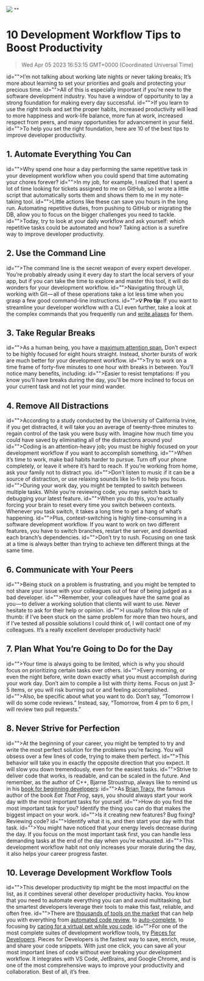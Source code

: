 ![](https://uploads-ssl.webflow.com/6143afec68f555387049efb3/62f2c25813f471374fc18012_nine%20pro%20tips.jpg)
""
# 10 Development Workflow Tips to Boost Productivity
> Wed Apr 05 2023 16:53:15 GMT+0000 (Coordinated Universal Time)

id="">I’m not talking about working late nights or never taking breaks; It’s more about learning to set your priorities and goals and protecting your precious time.
id="">All of this is especially important if you’re new to the software development industry. You have a window of opportunity to lay a strong foundation for making every day successful.
id="">If you learn to use the right tools and set the proper habits, increased productivity will lead to more happiness and work-life balance, more fun at work, increased respect from peers, and many opportunities for advancement in your field.
id="">To help you set the right foundation, here are 10 of the best tips to improve developer productivity.

## 1. Automate Everything You Can
id="">Why spend one hour a day performing the same repetitive task in your development workflow when you could spend that time automating your chores forever?
id="">In my job, for example, I realized that I spent a lot of time looking for tickets assigned to me on GitHub, so I wrote a little script that automatically sorts them and shows them to me in my note-taking tool.
id="">Little actions like these can save you hours in the long run. Automating repetitive duties, from pushing to GitHub or migrating the DB, allow you to focus on the bigger challenges you need to tackle.
id="">Today, try to look at your daily workflow and ask yourself: which repetitive tasks could be automated and how? Taking action is a surefire way to improve developer productivity.

## 2. Use the Command Line
id="">The command line is the secret weapon of every expert developer. You’re probably already using it every day to start the local servers of your app, but if you can take the time to explore and master this tool, it will do wonders for your development workflow.
id="">Navigating through UI, working with Git — all of these operations take a lot less time when you grasp a few good command-line instructions.
id=""><strong id="">💡 Pro tip</strong>: If you want to streamline your developer workflow with a CLI even further, take a look at the complex commands that you frequently run and <a href="https://jonsuh.com/blog/bash-command-line-shortcuts/" target="_blank">write aliases</a> for them.

## 3. Take Regular Breaks
id="">As a human being, you have a <a href="https://en.wikipedia.org/wiki/Attention_span" target="_blank">maximum attention span.</a> Don’t expect to be highly focused for eight hours straight. Instead, shorter bursts of work are much better for your development workflow.
id="">Try to work on a time frame of forty-five minutes to one hour with breaks in between. You’ll notice many benefits, including:
id="">Easier to resist temptations: If you know you’ll have breaks during the day, you’ll be more inclined to focus on your current task and not let your mind wander.

## 4. Remove All Distractions
id="">According to a study conducted by the University of California Irvine, if you get distracted, it will take you an average of twenty-three minutes to regain control of the task you were busy with. Imagine how much time you could have saved by eliminating all of the distractions around you!
id="">Coding is an attention-heavy job; you must be highly focused on your development workflow if you want to accomplish something.
id="">When it’s time to work, make bad habits harder to pursue. Turn off your phone completely, or leave it where it’s hard to reach. If you’re working from home, ask your family not to distract you.
id="">Don’t listen to music if it can be a source of distraction, or use relaxing sounds like lo-fi to help you focus.
id="">During your work day, you might be tempted to switch between multiple tasks. While you’re reviewing code, you may switch back to debugging your latest feature.
id="">When you do this, you’re actually forcing your brain to reset every time you switch between contexts. Whenever you task switch, it takes a long time to get a hang of what’s happening.
id="">Plus, context-switching is highly time-consuming in a software development workflow. If you want to work on two different features, you have to switch branches, restart the server, and download each branch’s dependencies.
id="">Don’t try to rush. Focusing on one task at a time is always better than trying to achieve ten different things at the same time.

## 6. Communicate with Your Peers
id="">Being stuck on a problem is frustrating, and you might be tempted to not share your issue with your colleagues out of fear of being judged as a bad developer.
id="">Remember, your colleagues have the same goal as you — to deliver a working solution that clients will want to use. Never hesitate to ask for their help or opinion.
id="">I usually follow this rule of thumb: if I’ve been stuck on the same problem for more than two hours, and if I’ve tested all possible solutions I could think of, I will contact one of my colleagues. It’s a really excellent developer productivity hack!

## 7. Plan What You’re Going to Do for the Day
id="">Your time is always going to be limited, which is why you should focus on prioritizing certain tasks over others.
id="">Every morning, or even the night before, write down exactly what you must accomplish during your work day. Don’t aim to compile a list with thirty items. Focus on just 3-5 items, or you will risk burning out or and feeling accomplished.
id="">Also, be specific about what you want to do. Don’t say, “Tomorrow I will do some code reviews.” Instead, say, “Tomorrow, from 4 pm to 6 pm, I will review two pull requests.”

## 8. Never Strive for Perfection
id="">At the beginning of your career, you might be tempted to try and write the most perfect solution for the problems you’re facing. You will obsess over a few lines of code, trying to make them perfect.
id="">This behavior will take you in exactly the opposite direction that you expect. It will slow you down tremendously, even for the easiest tasks.
id="">Strive to deliver code that works, is readable, and can be scaled in the future. And remember, as the author of C++, Bjarne Stroustrup, always like to remind us in his <a href="https://www.stroustrup.com/programming.html" target="_blank">book for beginning developers</a>:
id="">As <a href="https://www.briantracy.com/blog/time-management/the-truth-about-frogs/" target="_blank">Brian Tracy</a>, the famous author of the book <em id="">Eat That Frog</em>, says, you should always start your work day with the most important tasks for yourself.
id="">How do you find the most important task for you? Identify the thing you can do that makes the biggest impact on your work.
id="">Is it creating new features? Bug fixing? Reviewing code?
id="">Identify what it is, and then start your day with that task.
id="">You might have noticed that your energy levels decrease during the day. If you focus on the most important task first, you can handle less demanding tasks at the end of the day when you’re exhausted.
id="">This development workflow habit not only increases your morale during the day, it also helps your career progress faster.

## 10. Leverage Development Workflow Tools
id="">This developer productivity tip might be the most impactful on the list, as it combines several other developer productivity hacks. You know that you need to automate everything you can and avoid multitasking, but the smartest developers leverage their tools to make this fast, reliable, and often free. 
id="">There are <a href="https://code.pieces.app/blog/best-developer-productivity-tools" target="_blank">thousands of tools on the market</a> that can help you with everything from <a href="https://snyk.io/product/" target="_blank">automated code review</a>, to <a href="https://github.com/features/copilot" target="_blank">auto-complete</a>, to focusing by <a href="https://marketplace.visualstudio.com/items?itemName=tonybaloney.vscode-pets" target="_blank">caring for a virtual pet while you code</a>.
id="">For one of the most complete suites of development workflow tools, try <a href="https://code.pieces.app/install" target="_blank">Pieces for Developers</a>. Pieces for Developers is the fastest way to save, enrich, reuse, and share your code snippets. With just one click, you can save all your most important lines of code without ever breaking your development workflow. It integrates with VS Code, JetBrains, and Google Chrome, and is one of the most comprehensive ways to improve your productivity and collaboration. Best of all, it’s free. 
